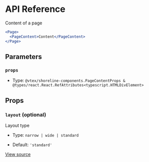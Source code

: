 # API Reference

Content of a page

```jsx
<Page>
  <PageContent>Content</PageContent>
</Page>
```

## Parameters

### `props`

- Type: `@vtex/shoreline-components.PageContentProps & @types/react.React.RefAttributes<typescript.HTMLDivElement>`

## Props

### `layout` (optional)

Layout type

- Type: `narrow | wide | standard`

- Default: `'standard'`

[View source](https://github.com/vtex/shoreline/blob/95eb69cd8/packages/components/src/page/page-content.tsx#L14)
